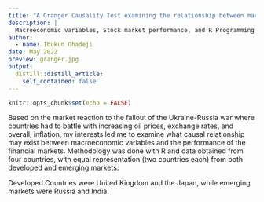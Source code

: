 ```yaml
---
title: "A Granger Causality Test examining the relationship between macroeconomics and stock performance"
description: |
  Macroeconomic variables, Stock market performance, and R Programming Language.
author:
  - name: Ibukun Obadeji
date: May 2022
preview: granger.jpg
output:
  distill::distill_article:
    self_contained: false
---
```



```r
knitr::opts_chunk$set(echo = FALSE)
```


Based on the market reaction to the fallout of the Ukraine-Russia war where countries had to battle with increasing oil prices, exchange rates, and overall, inflation, my interests led me to examine what causal relationship may exist between macroeconomic variables and the performance of the financial markets. Methodology was done with R and data obtained from four countries, with equal representation (two countries each) from both developed and emerging markets.


Developed Countries were United Kingdom and the Japan, while emerging markets were Russia and India. 
